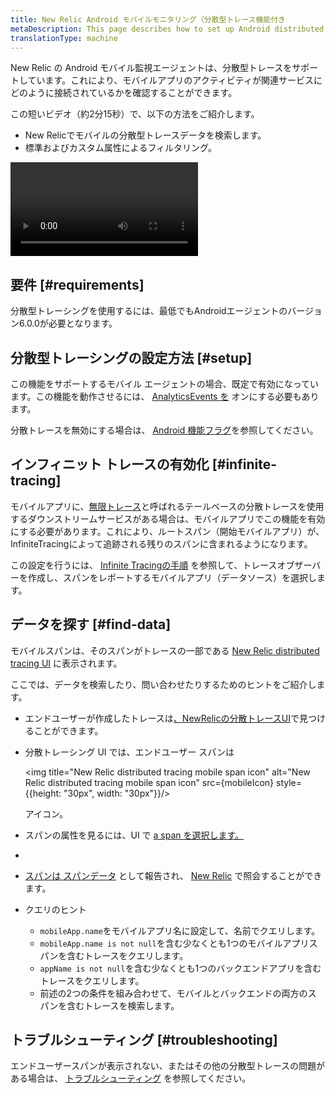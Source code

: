 ```yaml
---
title: New Relic Android モバイルモニタリング（分散型トレース機能付き
metaDescription: This page describes how to set up Android distributed tracing.
translationType: machine
---
```



New Relic の Android モバイル監視エージェントは、分散型トレースをサポートしています。これにより、モバイルアプリのアクティビティが関連サービスにどのように接続されているかを確認することができます。

この短いビデオ（約2分15秒）で、以下の方法をご紹介します。

* New Relicでモバイルの分散型トレースデータを検索します。
* 標準およびカスタム属性によるフィルタリング。

<Video
  id="tkAxeE5cT2Q"
  type="youtube"
/>

## 要件 [#requirements]

分散型トレーシングを使用するには、最低でもAndroidエージェントのバージョン6.0.0が必要となります。

## 分散型トレーシングの設定方法 [#setup]

この機能をサポートするモバイル エージェントの場合、既定で有効になっています。この機能を動作させるには、 [AnalyticsEvents を](/docs/mobile-monitoring/new-relic-mobile-android/android-sdk-api/android-agent-configuration-feature-flags/#ff-analytics-events) オンにする必要もあります。

分散トレースを無効にする場合は、 [Android 機能フラグ](/docs/mobile-monitoring/new-relic-mobile-android/android-sdk-api/android-agent-configuration-feature-flags/#dt)を参照してください。

## インフィニット トレースの有効化 [#infinite-tracing]

モバイルアプリに、[無限トレース](/docs/distributed-tracing/infinite-tracing/introduction-infinite-tracing)と呼ばれるテールベースの分散トレースを使用するダウンストリームサービスがある場合は、モバイルアプリでこの機能を有効にする必要があります。これにより、ルートスパン（開始モバイルアプリ）が、InfiniteTracingによって追跡される残りのスパンに含まれるようになります。

この設定を行うには、 [Infinite Tracingの手順](/docs/distributed-tracing/infinite-tracing/set-trace-observer) を参照して、トレースオブザーバーを作成し、スパンをレポートするモバイルアプリ（データソース）を選択します。

## データを探す [#find-data]

モバイルスパンは、そのスパンがトレースの一部である [New Relic distributed tracing UI](/docs/understand-dependencies/distributed-tracing/ui-data/additional-distributed-tracing-features-new-relic-one/) に表示されます。

ここでは、データを検索したり、問い合わせたりするためのヒントをご紹介します。

* エンドユーザーが作成したトレースは[、NewRelicの分散トレースUI](/docs/understand-dependencies/distributed-tracing/ui-data/additional-distributed-tracing-features-new-relic-one)で見つけることができます。

* 分散トレーシング UI では、エンドユーザー スパンは

  <img title="New Relic distributed tracing mobile span icon" alt="New Relic distributed tracing mobile span icon" src={mobileIcon} style={{height: "30px", width: "30px"}}/>

  アイコン。

* スパンの属性を見るには、UI で [a span を選択します。](/docs/apm/distributed-tracing/ui-data/understand-use-distributed-tracing-data#span-details)

* [](/docs/apm/distributed-tracing/ui-data/understand-use-distributed-tracing-data#span-details)

* [スパンは ](/docs/apm/distributed-tracing/ui-data/understand-use-distributed-tracing-data#span-details)[スパンデータ](/attribute-dictionary/?event=Span) として報告され、 [New Relic](/docs/using-new-relic/data/understand-data/query-new-relic-data) で照会することができます。

* クエリのヒント

  * `mobileApp.name`をモバイルアプリ名に設定して、名前でクエリします。
  * `mobileApp.name is not null`を含む少なくとも1つのモバイルアプリスパンを含むトレースをクエリします。
  * `appName is not null`を含む少なくとも1つのバックエンドアプリを含むトレースをクエリします。
  * 前述の2つの条件を組み合わせて、モバイルとバックエンドの両方のスパンを含むトレースを検索します。

## トラブルシューティング [#troubleshooting]

エンドユーザースパンが表示されない、またはその他の分散型トレースの問題がある場合は、 [トラブルシューティング](/docs/apm/distributed-tracing/troubleshooting/troubleshooting-missing-trace-data) を参照してください。